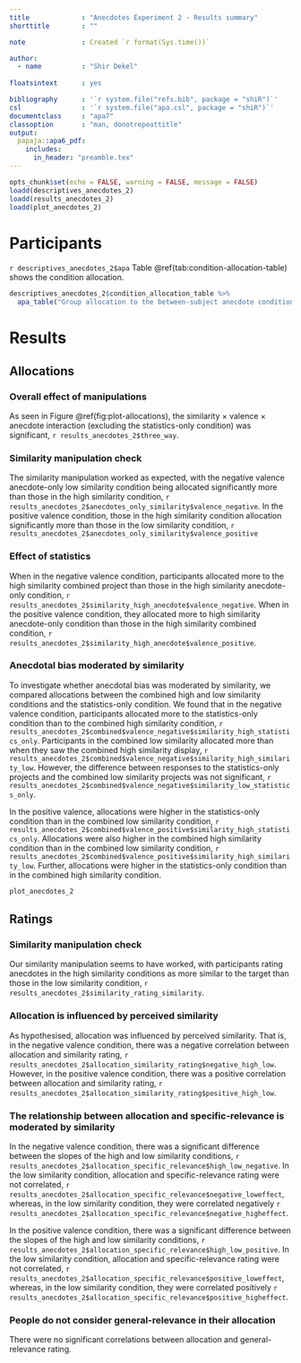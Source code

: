 ```yaml
---
title             : "Anecdotes Experiment 2 - Results summary"
shorttitle        : ""

note              : Created `r format(Sys.time())`

author: 
  - name          : "Shir Dekel"
  
floatsintext      : yes

bibliography      : '`r system.file("refs.bib", package = "shiR")`'
csl               : '`r system.file("apa.csl", package = "shiR")`'
documentclass     : "apa7"
classoption       : "man, donotrepeattitle"
output: 
  papaja::apa6_pdf:
    includes: 
      in_header: "preamble.tex"
---
```


```r
opts_chunk$set(echo = FALSE, warning = FALSE, message = FALSE)
loadd(descriptives_anecdotes_2)
loadd(results_anecdotes_2)
loadd(plot_anecdotes_2)
```

# Participants

`r descriptives_anecdotes_2$apa` Table\ \@ref(tab:condition-allocation-table)
shows the condition allocation.

```r
descriptives_anecdotes_2$condition_allocation_table %>%
  apa_table("Group allocation to the between-subject anecdote conditions.")
```

# Results

## Allocations

### Overall effect of manipulations

As seen in Figure\ \@ref(fig:plot-allocations), the similarity $\times$ valence
$\times$ anecdote interaction (excluding the statistics-only condition) was
significant, `r results_anecdotes_2$three_way`.

### Similarity manipulation check

The similarity manipulation worked as expected, with the negative valence
anecdote-only low similarity condition being allocated significantly more than
those in the high similarity condition,
`r results_anecdotes_2$anecdotes_only_similarity$valence_negative`. In the
positive valence condition, those in the high similarity condition allocation
significantly more than those in the low similarity condition,
`r results_anecdotes_2$anecdotes_only_similarity$valence_positive`

### Effect of statistics

When in the negative valence condition, participants allocated more to the high
similarity combined project than those in the high similarity anecdote-only
condition, `r results_anecdotes_2$similarity_high_anecdote$valence_negative`.
When in the positive valence condition, they allocated more to high similarity
anecdote-only condition than those in the high similarity combined condition,
`r results_anecdotes_2$similarity_high_anecdote$valence_positive`.

### Anecdotal bias moderated by similarity

To investigate whether anecdotal bias was moderated by similarity, we compared
allocations between the combined high and low similarity conditions and the
statistics-only condition. We found that in the negative valence condition,
participants allocated more to the statistics-only condition than to the
combined high similarity condition,
`r results_anecdotes_2$combined$valence_negative$similarity_high_statistics_only`.
Participants in the combined low similarity allocated more than when they saw
the combined high similarity display,
`r results_anecdotes_2$combined$valence_negative$similarity_high_similarity_low`.
However, the difference between responses to the statistics-only projects and the
combined low similarity projects was not significant,
`r results_anecdotes_2$combined$valence_negative$similarity_low_statistics_only`.

In the positive valence, allocations were higher in the statistics-only
condition than in the combined low similarity condition,
`r results_anecdotes_2$combined$valence_positive$similarity_high_statistics_only`.
Allocations were also higher in the combined high similarity condition than in
the combined low similarity condition,
`r results_anecdotes_2$combined$valence_positive$similarity_high_similarity_low`.
Further, allocations were higher in the statistics-only condition than in the
combined high similarity condition.

```r
plot_anecdotes_2
```

## Ratings

### Similarity manipulation check

Our similarity manipulation seems to have worked, with participants rating
anecdotes in the high similarity conditions as more similar to the target than
those in the low similarity condition,
`r results_anecdotes_2$similarity_rating_similarity`.

### Allocation is influenced by perceived similarity

As hypothesised, allocation was influenced by perceived similarity. That is, in
the negative valence condition, there was a negative correlation between
allocation and similarity rating,
`r results_anecdotes_2$allocation_similarity_rating$negative_high_low`.
However, in the positive valence condition,
there was a positive correlation between allocation and similarity rating,
`r results_anecdotes_2$allocation_similarity_rating$positive_high_low`.

### The relationship between allocation and specific-relevance is moderated by similarity

In the negative valence condition, there was a significant difference between
the slopes of the high and low similarity conditions,
`r results_anecdotes_2$allocation_specific_relevance$high_low_negative`.
In the low similarity condition, allocation and specific-relevance rating were
not correlated,
`r results_anecdotes_2$allocation_specific_relevance$negative_loweffect`,
whereas, in the low similarity condition, they were correlated negatively
`r results_anecdotes_2$allocation_specific_relevance$negative_higheffect`.

In the positive valence condition, there was a significant difference between
the slopes of the high and low similarity conditions,
`r results_anecdotes_2$allocation_specific_relevance$high_low_positive`.
In the low similarity condition, allocation and specific-relevance rating were
not correlated,
`r results_anecdotes_2$allocation_specific_relevance$positive_loweffect`,
whereas, in the low similarity condition, they were correlated positively
`r results_anecdotes_2$allocation_specific_relevance$positive_higheffect`.

### People do not consider general-relevance in their allocation

There were no significant correlations between allocation and general-relevance
rating.



